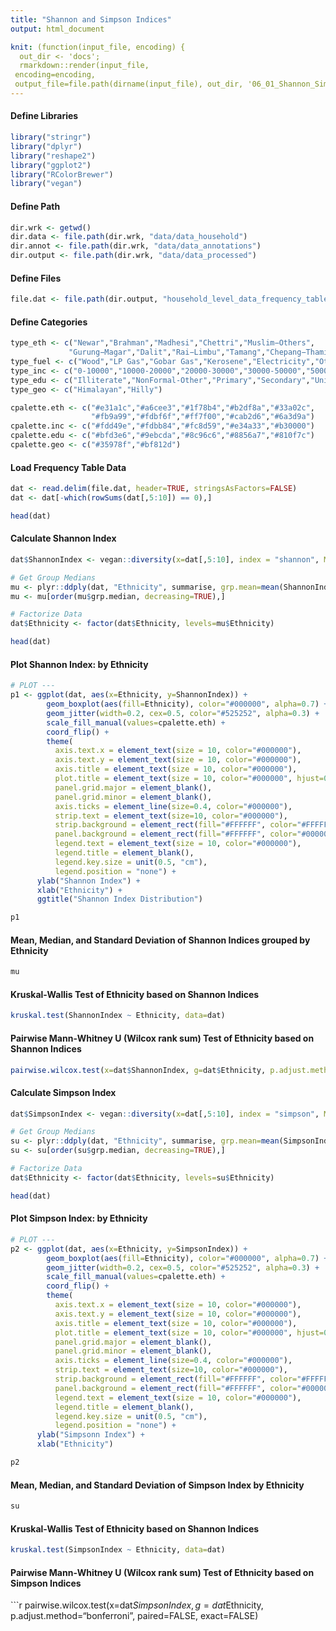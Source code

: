 ```yaml
---
title: "Shannon and Simpson Indices"
output: html_document

knit: (function(input_file, encoding) {
  out_dir <- 'docs';
  rmarkdown::render(input_file,
 encoding=encoding,
 output_file=file.path(dirname(input_file), out_dir, '06_01_Shannon_Simpson_Index.html'))})
---
```



#### Define Libraries
```r
library("stringr")
library("dplyr")
library("reshape2")
library("ggplot2")
library("RColorBrewer")
library("vegan")
```

#### Define Path
```r
dir.wrk <- getwd()
dir.data <- file.path(dir.wrk, "data/data_household")
dir.annot <- file.path(dir.wrk, "data/data_annotations")
dir.output <- file.path(dir.wrk, "data/data_processed")
```


#### Define Files
```r
file.dat <- file.path(dir.output, "household_level_data_frequency_table.tsv")
```

#### Define Categories
```r
type_eth <- c("Newar","Brahman","Madhesi","Chettri","Muslim−Others",
             "Gurung−Magar","Dalit","Rai−Limbu","Tamang","Chepang−Thami")
type_fuel <- c("Wood","LP Gas","Gobar Gas","Kerosene","Electricity","Others")
type_inc <- c("0-10000","10000-20000","20000-30000","30000-50000","50000-ABOVE")
type_edu <- c("Illiterate","NonFormal-Other","Primary","Secondary","University")
type_geo <- c("Himalayan","Hilly")

cpalette.eth <- c("#e31a1c","#a6cee3","#1f78b4","#b2df8a","#33a02c",
                  "#fb9a99","#fdbf6f","#ff7f00","#cab2d6","#6a3d9a")
cpalette.inc <- c("#fdd49e","#fdbb84","#fc8d59","#e34a33","#b30000")
cpalette.edu <- c("#bfd3e6","#9ebcda","#8c96c6","#8856a7","#810f7c")
cpalette.geo <- c("#35978f","#bf812d")
```

#### Load Frequency Table Data
```r
dat <- read.delim(file.dat, header=TRUE, stringsAsFactors=FALSE)
dat <- dat[-which(rowSums(dat[,5:10]) == 0),]

head(dat)
```

#### Calculate Shannon  Index
```r
dat$ShannonIndex <- vegan::diversity(x=dat[,5:10], index = "shannon", MARGIN = 1, base = exp(1))

# Get Group Medians
mu <- plyr::ddply(dat, "Ethnicity", summarise, grp.mean=mean(ShannonIndex), grp.median=median(ShannonIndex), grp.stdev=sd(ShannonIndex))
mu <- mu[order(mu$grp.median, decreasing=TRUE),]

# Factorize Data
dat$Ethnicity <- factor(dat$Ethnicity, levels=mu$Ethnicity)

head(dat)
```

#### Plot Shannon Index: by Ethnicity
```r
# PLOT ---
p1 <- ggplot(dat, aes(x=Ethnicity, y=ShannonIndex)) + 
        geom_boxplot(aes(fill=Ethnicity), color="#000000", alpha=0.7) +
        geom_jitter(width=0.2, cex=0.5, color="#525252", alpha=0.3) +
        scale_fill_manual(values=cpalette.eth) +
        coord_flip() +
        theme(
          axis.text.x = element_text(size = 10, color="#000000"),
          axis.text.y = element_text(size = 10, color="#000000"),
          axis.title = element_text(size = 10, color="#000000"),
          plot.title = element_text(size = 10, color="#000000", hjust=0.5),
          panel.grid.major = element_blank(),
          panel.grid.minor = element_blank(),
          axis.ticks = element_line(size=0.4, color="#000000"),	
          strip.text = element_text(size=10, color="#000000"),
          strip.background = element_rect(fill="#FFFFFF", color="#FFFFFF"),
          panel.background = element_rect(fill="#FFFFFF", color="#000000"),
          legend.text = element_text(size = 10, color="#000000"),
          legend.title = element_blank(),
          legend.key.size = unit(0.5, "cm"),
          legend.position = "none") +
      ylab("Shannon Index") +
      xlab("Ethnicity") + 
      ggtitle("Shannon Index Distribution") 

p1
```

#### Mean, Median, and Standard Deviation of Shannon Indices grouped by Ethnicity
```r
mu
```

#### Kruskal-Wallis Test of Ethnicity based on Shannon Indices
```r
kruskal.test(ShannonIndex ~ Ethnicity, data=dat)
```

#### Pairwise Mann-Whitney U (Wilcox rank sum) Test of Ethnicity based on Shannon Indices
```r
pairwise.wilcox.test(x=dat$ShannonIndex, g=dat$Ethnicity, p.adjust.method="bonferroni", paired=FALSE, exact=FALSE)
```


#### Calculate Simpson  Index
```r
dat$SimpsonIndex <- vegan::diversity(x=dat[,5:10], index = "simpson", MARGIN = 1, base = exp(1))

# Get Group Medians
su <- plyr::ddply(dat, "Ethnicity", summarise, grp.mean=mean(SimpsonIndex), grp.median=median(SimpsonIndex), grp.stdev=sd(SimpsonIndex))
su <- su[order(su$grp.median, decreasing=TRUE),]

# Factorize Data
dat$Ethnicity <- factor(dat$Ethnicity, levels=su$Ethnicity)

head(dat)
```

#### Plot Simpson Index: by Ethnicity
```r
# PLOT ---
p2 <- ggplot(dat, aes(x=Ethnicity, y=SimpsonIndex)) + 
        geom_boxplot(aes(fill=Ethnicity), color="#000000", alpha=0.7) +
        geom_jitter(width=0.2, cex=0.5, color="#525252", alpha=0.3) +
        scale_fill_manual(values=cpalette.eth) +
        coord_flip() +
        theme(
          axis.text.x = element_text(size = 10, color="#000000"),
          axis.text.y = element_text(size = 10, color="#000000"),
          axis.title = element_text(size = 10, color="#000000"),
          plot.title = element_text(size = 10, color="#000000", hjust=0.5),
          panel.grid.major = element_blank(),
          panel.grid.minor = element_blank(),
          axis.ticks = element_line(size=0.4, color="#000000"),	
          strip.text = element_text(size=10, color="#000000"),
          strip.background = element_rect(fill="#FFFFFF", color="#FFFFFF"),
          panel.background = element_rect(fill="#FFFFFF", color="#000000"),
          legend.text = element_text(size = 10, color="#000000"),
          legend.title = element_blank(),
          legend.key.size = unit(0.5, "cm"),
          legend.position = "none") +
      ylab("Simpsonn Index") +
      xlab("Ethnicity")

p2
```

#### Mean, Median, and Standard Deviation of Simpson Index by Ethnicity
```r
su
```

#### Kruskal-Wallis Test of Ethnicity based on Shannon Indices
```r
kruskal.test(SimpsonIndex ~ Ethnicity, data=dat)
```

#### Pairwise Mann-Whitney U (Wilcox rank sum) Test of Ethnicity based on Simpson Indices
```r
pairwise.wilcox.test(x=dat$SimpsonIndex, g=dat$Ethnicity, p.adjust.method="bonferroni", paired=FALSE, exact=FALSE)